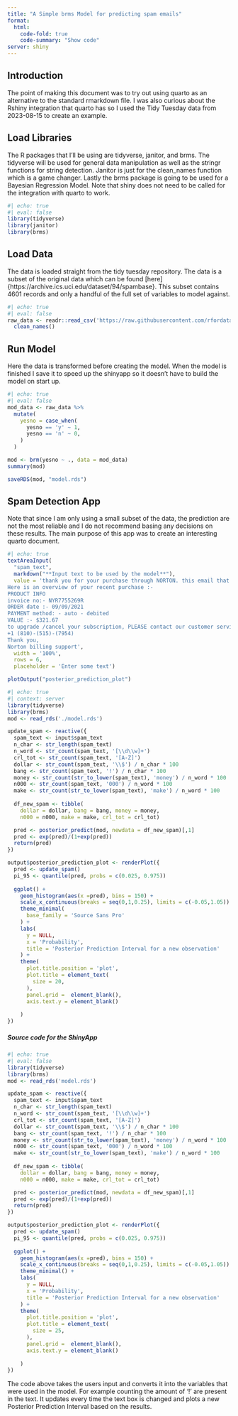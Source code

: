```yaml
---
title: "A Simple brms Model for predicting spam emails"
format: 
  html:
    code-fold: true
    code-summary: "Show code"
server: shiny
---
```


## Introduction

The point of making this document was to try out using quarto as an alternative to the standard rmarkdown file. I was also curious about the Rshiny integration that quarto has so I used the Tidy Tuesday data from 2023-08-15 to create an example. 

## Load Libraries

The R packages that I'll be using are tidyverse, janitor, and brms. The tidyverse will be used for general data manipulation as well as the stringr functions for string detection. Janitor is just for the clean_names function which is a game changer. Lastly the brms package is going to be used for a Bayesian Regression Model. Note that shiny does not need to be called for the integration with quarto to work.

```r
#| echo: true
#| eval: false
library(tidyverse)
library(janitor)
library(brms)
```

## Load Data

The data is loaded straight from the tidy tuesday repository. The data is a subset of the original data which can be found [here]{https://archive.ics.uci.edu/dataset/94/spambase}. This subset contains 4601 records and only a handful of the full set of variables to model against.

```r
#| echo: true
#| eval: false
raw_data <- readr::read_csv('https://raw.githubusercontent.com/rfordatascience/tidytuesday/master/data/2023/2023-08-15/spam.csv') %>%
  clean_names()
```

## Run Model

Here the data is transformed before creating the model. When the model is finished I save it to speed up the shinyapp so it doesn't have to build the model on start up.
```r
#| echo: true
#| eval: false
mod_data <- raw_data %>%
  mutate(
    yesno = case_when(
      yesno == 'y' ~ 1,
      yesno == 'n' ~ 0,
    )
  )

mod <- brm(yesno ~ ., data = mod_data)
summary(mod)

saveRDS(mod, "model.rds")
```

## Spam Detection App

Note that since I am only using a small subset of the data, the prediction are not the most reliable and I do not recommend basing any decisions on these results. The main purpose of this app was to create an interesting quarto document.

```r
#| echo: true
textAreaInput(
  "spam_text",
  markdown("**Input text to be used by the model**"), 
  value = 'thank you for your purchase through NORTON. this email that is to inform you your annual subscription with Norton is RENEWED.
Here is an overview of your recent purchase :-
PRODUCT INFO
invoice no:- NYR7755269R
ORDER date :- 09/09/2021
PAYMENT method: - auto - debited
VALUE :- $321.67
to upgrade /cancel your subscription, PLEASE contact our customer service at
+1 (810)-(515)-(7954)
Thank you,
Norton billing support',
  width = '100%',
  rows = 6,
  placeholder = 'Enter some text')

plotOutput("posterior_prediction_plot")
```

```r
#| echo: true
#| context: server
library(tidyverse)
library(brms)
mod <- read_rds('./model.rds')

update_spam <- reactive({
  spam_text <- input$spam_text
  n_char <- str_length(spam_text)
  n_word <- str_count(spam_text, '[\\d\\w]+')
  crl_tot <- str_count(spam_text, '[A-Z]')
  dollar <- str_count(spam_text, '\\$') / n_char * 100
  bang <- str_count(spam_text, '!') / n_char * 100
  money <- str_count(str_to_lower(spam_text), 'money') / n_word * 100
  n000 <- str_count(spam_text, '000') / n_word * 100
  make <- str_count(str_to_lower(spam_text), 'make') / n_word * 100
  
  df_new_spam <- tibble(
    dollar = dollar, bang = bang, money = money,
    n000 = n000, make = make, crl_tot = crl_tot)

  pred <- posterior_predict(mod, newdata = df_new_spam)[,1]
  pred <- exp(pred)/(1+exp(pred))
  return(pred)
})

output$posterior_prediction_plot <- renderPlot({
  pred <- update_spam()
  pi_95 <- quantile(pred, probs = c(0.025, 0.975))
  
  ggplot() +
    geom_histogram(aes(x =pred), bins = 150) +
    scale_x_continuous(breaks = seq(0,1,0.25), limits = c(-0.05,1.05)) +
    theme_minimal(
      base_family = 'Source Sans Pro'
    ) +
    labs(
      y = NULL,
      x = 'Probability',
      title = 'Posterior Prediction Interval for a new observation'
    ) +
    theme(
      plot.title.position = 'plot',
      plot.title = element_text(
        size = 20,
      ),
      panel.grid =  element_blank(),
      axis.text.y = element_blank()
      
    )
})
```

##### Source code for the ShinyApp

```r
#| echo: true
#| eval: false
library(tidyverse)
library(brms)
mod <- read_rds('model.rds')

update_spam <- reactive({
  spam_text <- input$spam_text
  n_char <- str_length(spam_text)
  n_word <- str_count(spam_text, '[\\d\\w]+')
  crl_tot <- str_count(spam_text, '[A-Z]')
  dollar <- str_count(spam_text, '\\$') / n_char * 100
  bang <- str_count(spam_text, '!') / n_char * 100
  money <- str_count(str_to_lower(spam_text), 'money') / n_word * 100
  n000 <- str_count(spam_text, '000') / n_word * 100
  make <- str_count(str_to_lower(spam_text), 'make') / n_word * 100
  
  df_new_spam <- tibble(
    dollar = dollar, bang = bang, money = money,
    n000 = n000, make = make, crl_tot = crl_tot)

  pred <- posterior_predict(mod, newdata = df_new_spam)[,1]
  pred <- exp(pred)/(1+exp(pred))
  return(pred)
})

output$posterior_prediction_plot <- renderPlot({
  pred <- update_spam()
  pi_95 <- quantile(pred, probs = c(0.025, 0.975))
  
  ggplot() +
    geom_histogram(aes(x =pred), bins = 150) +
    scale_x_continuous(breaks = seq(0,1,0.25), limits = c(-0.05,1.05)) +
    theme_minimal() +
    labs(
      y = NULL,
      x = 'Probability',
      title = 'Posterior Prediction Interval for a new observation'
    ) +
    theme(
      plot.title.position = 'plot',
      plot.title = element_text(
        size = 25,
      ),
      panel.grid =  element_blank(),
      axis.text.y = element_blank()
      
    )
})
```

The code above takes the users input and converts it into the variables that were used in the model. For example counting the amount of '!' are present in the text. It updates every time the text box is changed and plots a new Posterior Prediction Interval based on the results.
